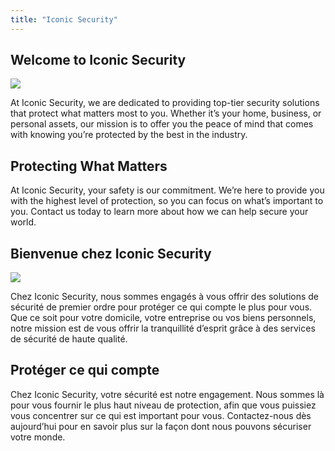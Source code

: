 ```yaml
---
title: "Iconic Security"
---
```


::: {.content-visible when-profile="english"}

## **Welcome to Iconic Security**

![](logo_ionic.png){.nolightbox fig-align="center" style="margin-top: 0 px;"}

At Iconic Security, we are dedicated to providing top-tier security solutions that protect what matters most to you. Whether it’s your home, business, or personal assets, our mission is to offer you the peace of mind that comes with knowing you’re protected by the best in the industry.





## **Protecting What Matters**

At Iconic Security, your safety is our commitment. We’re here to provide you with the highest level of protection, so you can focus on what’s important to you. Contact us today to learn more about how we can help secure your world.

:::

::: {.content-visible when-profile="french"}

## **Bienvenue chez Iconic Security**

![](logo_ionic.png){.nolightbox fig-align="center" style="margin-top: 0 px;"}

Chez Iconic Security, nous sommes engagés à vous offrir des solutions de sécurité de premier ordre pour protéger ce qui compte le plus pour vous. Que ce soit pour votre domicile, votre entreprise ou vos biens personnels, notre mission est de vous offrir la tranquillité d'esprit grâce à des services de sécurité de haute qualité.





## **Protéger ce qui compte**

Chez Iconic Security, votre sécurité est notre engagement. Nous sommes là pour vous fournir le plus haut niveau de protection, afin que vous puissiez vous concentrer sur ce qui est important pour vous. Contactez-nous dès aujourd'hui pour en savoir plus sur la façon dont nous pouvons sécuriser votre monde.

:::
